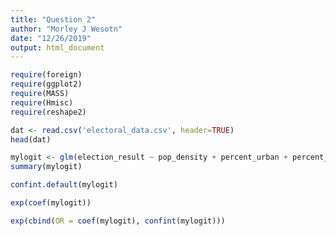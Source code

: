 ```yaml
---
title: "Question 2"
author: "Morley J Wesotn"
date: "12/26/2019"
output: html_document
---
```


```r
require(foreign)
require(ggplot2)
require(MASS)
require(Hmisc)
require(reshape2)
```

```r
dat <- read.csv('electoral_data.csv', header=TRUE)
head(dat)
```

```r
mylogit <- glm(election_result ~ pop_density + percent_urban + percent_educated + disposable_income + first_level_employment, data = dat, family = "binomial")
summary(mylogit)
```

```r
confint.default(mylogit)
```

```r
exp(coef(mylogit))
```
```r
exp(cbind(OR = coef(mylogit), confint(mylogit)))
```
